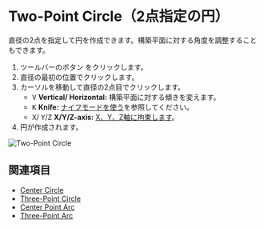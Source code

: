 

# Two-Point Circle（2点指定の円）

<Reference shortcut='' command='Two-Point Circle' button='ツールバー' />

直径の2点を指定して円を作成できます。構築平面に対する角度を調整することもできます。

1. ツールバーのボタン <ButtonIcon type="button-two-point-circle" /> をクリックします。
2. 直径の最初の位置でクリックします。
3. カーソルを移動して直径の2点目でクリックします。
   - <kbd>V</kbd> **Vertical/ Horizontal:** 構築平面に対する傾きを変えます。
   - <kbd>K</kbd> **Knife:** [ナイフモードを使う](./sketching-essentials#use-knife-mode)を参照してください。
   - <kbd>X</kbd>/ <kbd>Y</kbd>/<kbd>Z</kbd> **X/Y/Z-axis:** [X、Y、Z軸に拘束します](./sketching-essentials#constrain-to-an-axis)。
4. 円が作成されます。

![Two-Point Circle](/img/two-point-circle.gif)

## 関連項目
- [Center Circle](./center-circle)
- [Three-Point Circle](./three-point-circle)
- [Center Point Arc](./center-point-arc)
- [Three-Point Arc](./three-point-arc)














